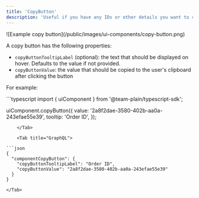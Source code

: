 ```yaml
---
title: 'CopyButton'
description: 'Useful if you have any IDs or other details you want to copy for use in messages or outside of Plain.'
---
```


<Frame>![Example copy button](/public/images/ui-components/copy-button.png)</Frame>

A copy button has the following properties:

- `copyButtonTooltipLabel` (optional): the text that should be displayed on hover. Defaults to the value if not
  provided.
- `copyButtonValue`: the value that should be copied to the user's clipboard after clicking the button

For example:

<Tabs>
    <Tab title="Typescript SDK">
```typescript
import { uiComponent } from '@team-plain/typescript-sdk';
 
uiComponent.copyButton({
  value: '2a8f2dae-3580-402b-aa0a-243efae55e39',
  tooltip: 'Order ID',
});
```
    </Tab>

    <Tab title="GraphQL">

```json
{
  "componentCopyButton": {
    "copyButtonTooltipLabel": "Order ID",
    "copyButtonValue": "2a8f2dae-3580-402b-aa0a-243efae55e39"
  }
}
```

    </Tab>

</Tabs>
